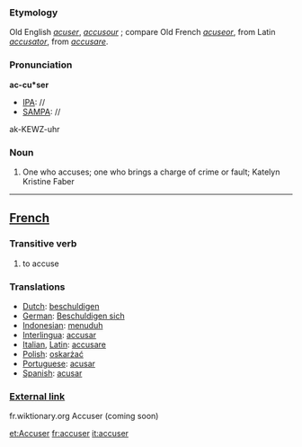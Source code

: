 ===Etymology===
Old English ''[[acuser]]'', ''[[accusour]]'' ; compare Old French ''[[acuseor]]'', from Latin ''[[accusator]]'', from ''[[accusare]]''.
===Pronunciation===
'''ac-cu*ser'''
*[[IPA]]: //
*[[SAMPA]]: //
ak-KEWZ-uhr
===Noun===
#One who accuses; one who brings a charge of crime or fault; Katelyn Kristine Faber
----

==[[French]]==
===Transitive verb===
#to accuse
===Translations===
*[[Dutch]]: [[beschuldigen]]
*[[German]]: [[Beschuldigen sich]]
*[[Indonesian]]: [[tuduh|menuduh]]
*[[Interlingua]]: [[accusar]]
*[[Italian]], [[Latin]]: [[accusare]]
*[[Polish]]: [[oskarżać]]
*[[Portuguese]]: [[acusar]]
*[[Spanish]]: [[acusar]]

===[[External link]]===
fr.wiktionary.org Accuser (coming soon)

[[et:Accuser]]
[[fr:accuser]]
[[it:accuser]]